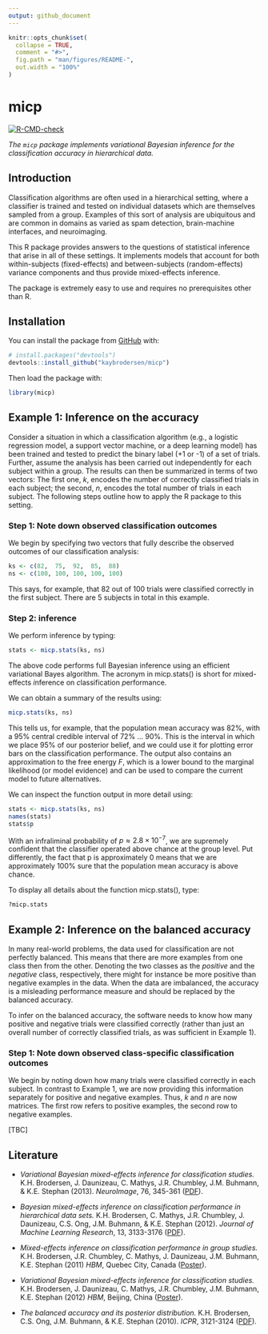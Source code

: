 ```yaml
---
output: github_document
---
```


<!-- README.md is generated from README.Rmd. Please edit that file -->

```r
knitr::opts_chunk$set(
  collapse = TRUE,
  comment = "#>",
  fig.path = "man/figures/README-",
  out.width = "100%"
)
```

# micp

<!-- badges: start -->
  [![R-CMD-check](https://github.com/kaybrodersen/micp/workflows/R-CMD-check/badge.svg)](https://github.com/kaybrodersen/micp/actions)
<!-- badges: end -->

*The `micp` package implements variational Bayesian inference for the classification accuracy in hierarchical data.*

## Introduction

Classification algorithms are often used in a hierarchical setting, where a classifier is trained and tested on individual datasets which are themselves sampled from a group. Examples of this sort of analysis are ubiquitous and are common in domains as varied as spam detection, brain-machine interfaces, and neuroimaging.

This R package provides answers to the questions of statistical inference that arise in all of these settings. It implements models that account for both within-subjects (fixed-effects) and between-subjects (random-effects) variance components and thus provide mixed-effects inference.

The package is extremely easy to use and requires no prerequisites other than R.

## Installation

You can install the package from [GitHub](https://github.com/) with:

```r
# install.packages("devtools")
devtools::install_github("kaybrodersen/micp")
```

Then load the package with:

```r
library(micp)
```

## Example 1: Inference on the accuracy

Consider a situation in which a classification algorithm (e.g., a logistic regression model, a support vector machine, or a deep learning model) has been trained and tested to predict the binary label (+1 or -1) of a set of trials. Further, assume the analysis has been carried out independently for each subject within a group. The results can then be summarized in terms of two vectors: The first one, _k_, encodes the number of correctly classified trials in each subject; the second, _n_, encodes the total number of trials in each subject. The following steps outline how to apply the R package to this setting.

### Step 1: Note down observed classification outcomes

We begin by specifying two vectors that fully describe the observed outcomes of our classification analysis:

```r
ks <- c(82,  75,  92,  85,  88)
ns <- c(100, 100, 100, 100, 100)
```

This says, for example, that 82 out of 100 trials were classified correctly in the first subject. There are 5 subjects in total in this example.

### Step 2: inference

We perform inference by typing:

```r
stats <- micp.stats(ks, ns)
```

The above code performs full Bayesian inference using an efficient variational Bayes algorithm. The acronym in micp.stats() is short for *m*ixed-effects *i*nference on *c*lassification *p*erformance.

We can obtain a summary of the results using:

```r
micp.stats(ks, ns)
```

This tells us, for example, that the population mean accuracy was 82%, with a 95% central credible interval of 72% … 90%. This is the interval in which we place 95% of our posterior belief, and we could use it for plotting error bars on the classification performance. The output also contains an approximation to the free energy $F$, which is a lower bound to the marginal likelihood (or model evidence) and can be used to compare the current model to future alternatives.

We can inspect the function output in more detail using:

```r
stats <- micp.stats(ks, ns)
names(stats)
stats$p
```

With an infraliminal probability of $p ≈ 2.8×10^{-7}$, we are supremely confident that the classifier operated above chance at the group level. Put differently, the fact that p is approximately 0 means that we are approximately 100% sure that the population mean accuracy is above chance.

To display all details about the function micp.stats(), type:

```r
?micp.stats
```

## Example 2: Inference on the balanced accuracy

In many real-world problems, the data used for classification are not perfectly balanced. This means that there are more examples from one class then from the other. Denoting the two classes as the *positive* and the *negative* class, respectively, there might for instance be more positive than negative examples in the data. When the data are imbalanced, the accuracy is a misleading performance measure and should be replaced by the balanced accuracy.

To infer on the balanced accuracy, the software needs to know how many positive and negative trials were classified correctly (rather than just an overall number of correctly classified trials, as was sufficient in Example 1).

### Step 1: Note down observed class-specific classification outcomes

We begin by noting down how many trials were classified correctly in each subject. In contrast to Example 1, we are now providing this information separately for positive and negative examples. Thus, $k$ and $n$ are now matrices. The first row refers to positive examples, the second row to negative examples.

[TBC]

## Literature

* *Variational Bayesian mixed-effects inference for classification studies.* K.H. Brodersen, J. Daunizeau, C. Mathys, J.R. Chumbley, J.M. Buhmann, & K.E. Stephan (2013). _NeuroImage_, 76, 345-361 ([PDF](https://kaybrodersen.github.io/publications/Brodersen_2013_NeuroImage.pdf)).

* *Bayesian mixed-effects inference on classification performance in hierarchical data sets.* K.H. Brodersen, C. Mathys, J.R. Chumbley, J. Daunizeau, C.S. Ong, J.M. Buhmann, & K.E. Stephan (2012). _Journal of Machine Learning Research_, 13, 3133-3176 ([PDF](https://kaybrodersen.github.io/publications/Brodersen_2012_JMLR.pdf)).

* *Mixed-effects inference on classification performance in group studies.*
K.H. Brodersen, J.R. Chumbley, C. Mathys, J. Daunizeau, J.M. Buhmann, K.E. Stephan (2011)
_HBM_, Quebec City, Canada ([Poster](https://kaybrodersen.github.io/publications/Brodersen_2011d_HBM.pdf)).

* *Variational Bayesian mixed-effects inference for classification studies.*
K.H. Brodersen, J. Daunizeau, C. Mathys, J.R. Chumbley, J.M. Buhmann, K.E. Stephan (2012)
_HBM_, Beijing, China ([Poster](https://kaybrodersen.github.io/publications/Brodersen_2012b_HBM.pdf)).

* *The balanced accuracy and its posterior distribution.* K.H. Brodersen, C.S. Ong, J.M. Buhmann, & K.E. Stephan (2010). _ICPR_, 3121-3124 ([PDF](https://kaybrodersen.github.io/publications/Brodersen_2010b_ICPR.pdf)).
